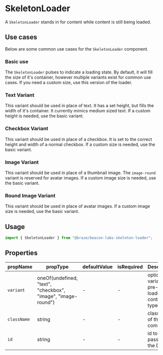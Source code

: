 

<Meta title="Core/Primitives/SkeletonLoader" component={SkeletonLoader} />

# SkeletonLoader

A `SkeletonLoader` stands in for content while content is still being loaded.

## Use cases

Below are some common use cases for the `SkeletonLoader` component.

### Basic use

The `SkeletonLoader` pulses to indicate a loading state. By default, it will fill
the size of it's container, however multiple variants exist for common use cases.
If you need a custom size, use this version of the loader.

<Canvas>
  <Story name="basic use">
    <div style={{ width: "200px", height: "100px" }}>
      <SkeletonLoader />
    </div>
  </Story>
</Canvas>

### Text Variant

This variant should be used in place of text. It has a set height, but fills the
width of it's container. It currently mimics medium sized text. If a custom height
is needed, use the basic variant.

<Canvas>
  <Story name="text variant">
    <SkeletonLoader variant="text" />
  </Story>
</Canvas>

### Checkbox Variant

This variant should be used in place of a checkbox. It is set to the correct
height and width of a normal checkbox. If a custom size is needed, use the basic
variant.

<Canvas>
  <Story name="checkbox variant">
    <SkeletonLoader variant="checkbox" />
  </Story>
</Canvas>

### Image Variant

This variant should be used in place of a thumbnail image. The `image-round` variant
is reserved for avatar images. If a custom image size is needed, use the basic
variant.

<Canvas>
  <Story name="image variant">
    <SkeletonLoader variant="image" />
  </Story>
</Canvas>

### Round Image Variant

This variant should be used in place of avatar images. If a custom image size is
needed, use the basic variant.

<Canvas>
  <Story name="round image variant">
    <SkeletonLoader variant="image-round" />
  </Story>
</Canvas>

## Usage

```javascript
import { SkeletonLoader } from "@braze/beacon-labs-skeleton-loader";
```

## Properties

| propName    | propType                                                     | defaultValue | isRequired | Description                                              |
| ----------- | ------------------------------------------------------------ | ------------ | ---------- | -------------------------------------------------------- |
| `variant`   | oneOf(undefined, "text", "checkbox", "image", "image-round") | -            | -          | optional variant for pre-built loaders for content types |
| `className` | string                                                       | -            | -          | class name of the component                              |
| `id`        | string                                                       | -            | -          | id to be passed to the DOM                               |
